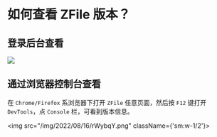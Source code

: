 # 如何查看 ZFile 版本？

## 登录后台查看

<img src="/img/2022/11/cat-version.png"></img>

## 通过浏览器控制台查看

在 `Chrome/Firefox` 系浏览器下打开 `ZFile` 任意页面，然后按 `F12` 键打开 `DevTools`，点 `Console` 栏，可看到版本信息。

<img src="/img/2022/08/16/rWybqY.png" className={'sm:w-1/2'}></img>